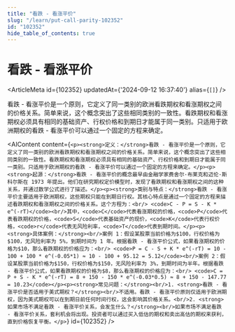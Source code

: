 ```yaml
---
title: "看跌 - 看涨平价"
slug: "/learn/put-call-parity-102352"
id: "102352"
hide_table_of_contents: true
---
```



# 看跌 - 看涨平价

<ArticleMeta id={102352} updatedAt={'2024-09-12 16:37:40'} alias={`[]`} />
<div className='border-solid border-b border-t-0 my-4 border-[var(--ifm-color-gray-300)]' />

看跌 - 看涨平价是一个原则，它定义了同一类别的欧洲看跌期权和看涨期权之间的价格关系。简单来说，这个概念突出了这些相同类别的一致性。看跌期权和看涨期权必须具有相同的基础资产、行权价格和到期日才能属于同一类别。只适用于欧洲期权的看跌 - 看涨平价可以通过一个固定的方程来确定。

<AIContent content={`<p><strong>定义：</strong>看跌 - 看涨平价是一个原则，它定义了同一类别的欧洲看跌期权和看涨期权之间的价格关系。简单来说，这个概念突出了这些相同类别的一致性。看跌期权和看涨期权必须具有相同的基础资产、行权价格和到期日才能属于同一类别。只适用于欧洲期权的看跌 - 看涨平价可以通过一个固定的方程来确定。</p><p><strong>起源：</strong>看跌 - 看涨平价的概念最早由金融学家费舍尔·布莱克和迈伦·斯科尔斯在 1973 年提出。他们在研究期权定价模型时，发现了看跌期权和看涨期权之间的这种关系，并通过数学公式进行了描述。</p><p><strong>类别与特点：</strong>看跌 - 看涨平价主要适用于欧洲期权，这些期权只能在到期日行权。其核心特点是通过一个固定的方程来描述看跌期权和看涨期权之间的价格关系。这个方程为：<br/> <code>C - P = S - K * e^(-rT)</code><br/>其中，<code>C</code>代表看涨期权的价格，<code>P</code>代表看跌期权的价格，<code>S</code>代表基础资产的现价，<code>K</code>代表行权价格，<code>r</code>代表无风险利率，<code>T</code>代表到期时间。</p><p><strong>具体案例：</strong><br/>案例 1：假设某股票当前价格为$100，行权价格为$100，无风险利率为 5%，到期时间为 1 年。根据看跌 - 看涨平价公式，如果看涨期权的价格为$10，那么看跌期权的价格应为：<br/> <code>P = C - S + K * e^(-rT) = 10 - 100 + 100 * e^(-0.05*1) ≈ 10 - 100 + 95.12 = 5.12</code><br/>案例 2：假设某股票当前价格为$150，行权价格为$150，无风险利率为 3%，到期时间为半年。根据看跌 - 看涨平价公式，如果看跌期权的价格为$8，那么看涨期权的价格应为：<br/> <code>C = P + S - K * e^(-rT) = 8 + 150 - 150 * e^(-0.03*0.5) ≈ 8 + 150 - 147.77 = 10.23</code></p><p><strong>常见问题：</strong><br/>1. <strong>看跌 - 看涨平价是否适用于美式期权？</strong><br/>不适用。看跌 - 看涨平价原则仅适用于欧洲期权，因为美式期权可以在到期日前任何时间行权，这会影响其价格关系。<br/>2. <strong>如果市场不满足看跌 - 看涨平价关系，会发生什么？</strong><br/>如果市场不满足看跌 - 看涨平价关系，套利机会将出现。投资者可以通过买入低估的期权和卖出高估的期权来获利，直到价格恢复平衡。</p>`} id={102352} />
